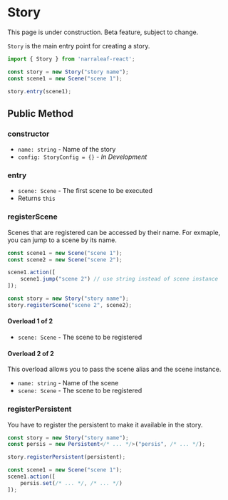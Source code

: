 
# Story

<Callout type="warning" emoji="⚠️">
    This page is under construction.
</Callout>

<Callout type="warning" emoji="⚠️">
    Beta feature, subject to change.
</Callout>

`Story` is the main entry point for creating a story.

```ts
import { Story } from 'narraleaf-react';

const story = new Story("story name");
const scene1 = new Scene("scene 1");

story.entry(scene1);
```

## Public Method

### constructor

<Steps>

- `name: string` - Name of the story
- `config: StoryConfig = {}` - _In Development_

</Steps>

### entry

<Steps>

- `scene: Scene` - The first scene to be executed
- Returns `this`

</Steps>

### registerScene

Scenes that are registered can be accessed by their name. For exmaple, you can jump to a scene by its name.

```ts
const scene1 = new Scene("scene 1");
const scene2 = new Scene("scene 2");

scene1.action([
    scene1.jump("scene 2") // use string instead of scene instance
]);

const story = new Story("story name");
story.registerScene("scene 2", scene2);

```

<Steps>

#### Overload 1 of 2

- `scene: Scene` - The scene to be registered

#### Overload 2 of 2

This overload allows you to pass the scene alias and the scene instance.

- `name: string` - Name of the scene
- `scene: Scene` - The scene to be registered

</Steps>

### registerPersistent

You have to register the persistent to make it available in the story.

```ts
const story = new Story("story name");
const persis = new Persistent</* ... */>("persis", /* ... */);

story.registerPersistent(persistent);

const scene1 = new Scene("scene 1");
scene1.action([
    persis.set(/* ... */, /* ... */)
]);
```
